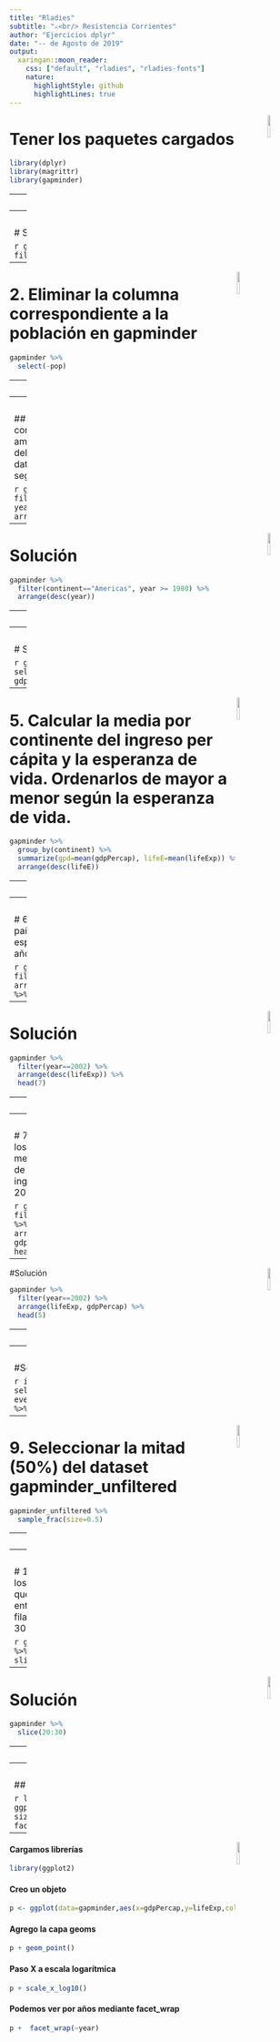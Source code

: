 ```yaml
---
title: "Rladies"
subtitle: "⚔<br/> Resistencia Corrientes"
author: "Ejercicios dplyr"
date: "-- de Agosto de 2019"
output:
  xaringan::moon_reader:
    css: ["default", "rladies", "rladies-fonts"]
    nature: 
      highlightStyle: github
      highlightLines: true
---
```

<img src="dplyr.png" width="10%" align="right" />

# Tener los paquetes cargados

```r
library(dplyr)
library(magrittr)
library(gapminder)
```


---
<img src="dplyr.png" width="10%" align="right" />

# 1. De gapminder seleccionar los datos correspondientes a Argentina. 


```r
gapminder_unfiltered %>%
  filter(country=="Argentina")
```



---
<img src="dplyr.png" width="10%" align="right" />

# Solución

```r
gapminder %>%
  filter(country=="Argentina")
```

---
<img src="dplyr.png" width="10%" align="right" />

# 2. Eliminar la columna correspondiente a la población en gapminder

```r
gapminder %>%
  select(-pop)
```


---
<img src="dplyr.png" width="10%" align="right" />

# Solución 

```r
gapminder %>%
  select(-pop)
```

---
<img src="dplyr.png" width="10%" align="right" />

## 3. Seleccionar los datos correspondientes al continente americano, correspondientes del año 80 en adelante. Los datos deben estar ordenados según los años más actuales. 

```r
gapminder %>%
  filter(continent=="Americas", year >= 1980) %>%
  arrange(desc(year))
```

---
<img src="dplyr.png" width="10%" align="right" />

# Solución
```r
gapminder %>%
  filter(continent=="Americas", year >= 1980) %>%
  arrange(desc(year))
```

---
<img src="dplyr.png" width="10%" align="right" />

# 4. Seleccionar las columnas correspondientes a ingresos per capita y esperanza de vida

```r
gapminder %>%
  select(lifeExp, gdpPercap)
```
---
<img src="dplyr.png" width="10%" align="right" />

# Solución 

```r
gapminder %>%
  select(lifeExp, gdpPercap)
```
---
<img src="dplyr.png" width="10%" align="right" />

# 5. Calcular la media por continente del ingreso per cápita y la esperanza de vida. Ordenarlos de mayor a menor según la esperanza de vida.

```r
gapminder %>%
  group_by(continent) %>%
  summarize(gpd=mean(gdpPercap), lifeE=mean(lifeExp)) %>%
  arrange(desc(lifeE))
```



---
<img src="dplyr.png" width="10%" align="right" />

# Solución

```r
gapminder %>%
  group_by(continent) %>%
  summarize(gpd=mean(gdpPercap), lifeE=mean(lifeExp)) %>%
  arrange(desc(lifeE))
```

---
<img src="dplyr.png" width="10%" align="right" />

# 6. ¿Cuál son los 7 países con mayor esperanza de vida en el año 2002?

```r
gapminder %>%
  filter(year==2002) %>%
  arrange(desc(lifeExp)) %>%
  head(7)
```

---
<img src="dplyr.png" width="10%" align="right" />

# Solución

```r
gapminder %>%
  filter(year==2002) %>%
  arrange(desc(lifeExp)) %>%
  head(7)
```
---
<img src="dplyr.png" width="10%" align="right" />

# Solución 2
### Podemos usar top_n() en vez de head(), pero... 

```r
gapminder %>%
  filter(year==2002) %>%
  arrange(desc(lifeExp)) %>%
  top_n(7, lifeExp)
```
---
<img src="dplyr.png" width="10%" align="right" />

# 7. ¿Cuáles son los países con menor esperanza de vida y menor ingreso en el año 2002?

```r
gapminder %>%
  filter(year==2002) %>%
  arrange(lifeExp, gdpPercap) %>%
  head(5)
```

---
<img src="dplyr.png" width="10%" align="right" />

#Solución

```r
gapminder %>%
  filter(year==2002) %>%
  arrange(lifeExp, gdpPercap) %>%
  head(5)
```

---
<img src="dplyr.png" width="10%" align="right" />

# 8. En el dataset iris, poner la columna species en primer lugar

### Vamos a reordenar columnas

```r
iris %>%
  select(Species, everything()) %>%
  head(5)
```

---
<img src="dplyr.png" width="10%" align="right" />

#Solución

```r
iris %>%
  select(Species, everything()) %>%
  head(5)
```

---
<img src="dplyr.png" width="10%" align="right" />

# 9. Seleccionar la mitad (50%) del dataset gapminder_unfiltered 

```r
gapminder_unfiltered %>%
  sample_frac(size=0.5)
```


---
<img src="dplyr.png" width="10%" align="right" />

# Solución

```r
gapminder_unfiltered %>%
  sample_frac(size=0.5)
```

---
<img src="dplyr.png" width="10%" align="right" />

# 10. Elegir los casos que están entre las filas 20 y 30. 

```r
gapminder %>%
  slice(20:30)
```

---
<img src="dplyr.png" width="10%" align="right" />

# Solución

```r
gapminder %>%
  slice(20:30)
```

---
# Para seguir practicando...

https://garthtarr.github.io/meatR/dplyr_ex1.html


---
<img src="dplyr.png" width="10%" align="right" />

## Bonus. Vamos a crear esta visualización paso a paso


```r
library(ggplot2)
ggplot(data=gapminder,aes(x=gdpPercap,y=lifeExp,color=continent,
  size = pop)) + geom_point() + 
  scale_x_log10() + 
  facet_wrap(~year)
```


---
<img src="dplyr.png" width="10%" align="right" />

#### Cargamos librerías

```r
library(ggplot2)
```

#### Creo un objeto

```r
p <- ggplot(data=gapminder,aes(x=gdpPercap,y=lifeExp,color=continent, size = pop)) 
```
#### Agrego la capa geoms
```r
p + geom_point() 
```
#### Paso X a escala logarítmica 
```r
p + scale_x_log10()
```
#### Podemos ver por años mediante facet_wrap
```r
p +  facet_wrap(~year)
```
